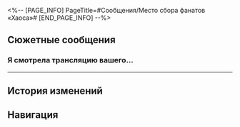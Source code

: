 <%-- [PAGE_INFO]
PageTitle=#Сообщения/Место сбора фанатов «Хаоса»#
[END_PAGE_INFO] --%>
{{Сообщение Инфобокс
|id          = 168
|Изображение = НИП Место сбора фанатов «Хаоса» Иконка.png
|Тип         = Группа
|Персонажи   = [[Аста]]; [[Гуйнайфэнь]]; [[Дань Хэн]]; [[Март 7]]; [[Пела]]; [[Первопроходец]]; [[Рысь]]; [[Сервал]]
|Фракция     = Пенакония
}}

==Сюжетные сообщения==
===Я смотрела трансляцию вашего...===
{{Сообщения
|условие_получения = 
|текст =
:'''Сервал:''' Я смотрела трансляцию вашего выступления - впечатляюще!
:'''Пела:''' «Механическая горячка» тоже должна выступить.
:'''Рысь:''' Аранжировки очень крутые.
:'''Аста:''' Пеппи без ума от вашей музыки!
:'''Рысь:''' Уровень игры тоже на высоте.
:'''Гуйнайфэнь:''' Ребята, это было мощно!
:'''Гуйнайфэнь:''' Весь интернет в видосах с вашей группой!
:'''Пела:''' Как насчёт совместного выступления?
:'''Гуйнайфэнь:''' Если бы не дела, я бы присоединилась к общему веселью.
:{{Диалог|Предупреждение}} Март 7 добавила вас в групповой чат
:'''Март 7:''' Сюда, сюда!
:{Выбор} Сколько народу.
::'''(Первопроходец):''' Тут каждый болтает о своём.
:{Выбор} Мы настолько популярны?!
::'''(Первопроходец):''' Раз у нас так много фанатов, почему бы в следующий раз не сделать трансляцию платной?
:'''Дань Хэн:''' Неплохо выступили, без заминок.
:'''Рысь:''' Концерт потрясающий!
:'''Рысь:''' У вас столько фанатов и поддержки...
:'''Рысь:''' Это бесценно!
:'''Гуйнайфэнь:''' Это бесценно!
:'''Аста:''' Это бесценно!
:'''Март 7:''' Это бесценно!
:'''Сервал:''' Если играешь в группе, надо весь мир поставить на уши.
:'''Сервал:''' Друзья... Зовите меня рок-н-ролльной ниндзя из «Механической горячки»!
:'''Сервал:''' Ха-ха.
:'''Пела:''' Лучше бы на репетицию пришла, а не в чате время тратила.
:'''Пела:''' И всё же музыка отличная.
:{Выбор} Музыка отличная.
:'''(Первопроходец):''' Это точно.
:'''(Первопроходец):''' Как хорошо, что на свете существует музыка.
}}
----

==История изменений==
{{История изменений|2.7}}

==Навигация==
{{Сообщения Навбокс}}